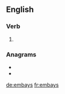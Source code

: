 ==English==

===Verb===
{{head|en|verb form}}

# {{en-third-person singular of|embay}}

===Anagrams===
* {{l|en|abymes}}
* {{l|en|maybes}}

[[de:embays]]
[[fr:embays]]